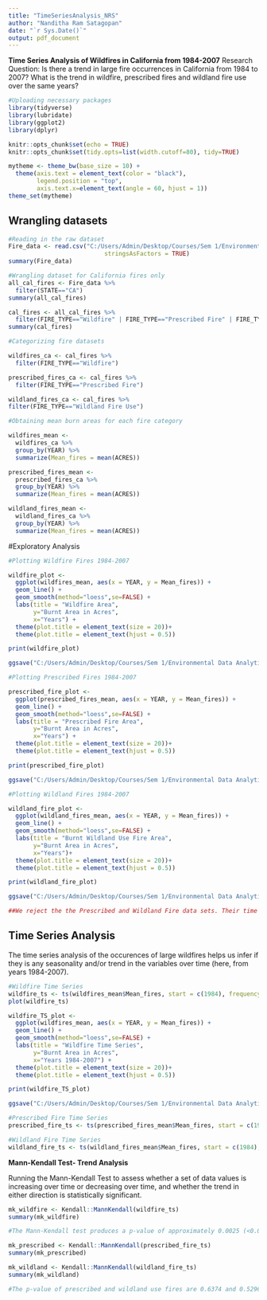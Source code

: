```yaml
---
title: "TimeSeriesAnalysis_NRS"
author: "Nanditha Ram Satagopan"
date: "`r Sys.Date()`"
output: pdf_document
---
```


**Time Series Analysis of Wildfires in California from 1984-2007**
Research Question:
Is there a trend in large fire occurrences in California from 1984 to 2007? What is the trend in wildfire, prescribed fires and wildland fire use over the same years? 

```r

#Uploading necessary packages
library(tidyverse)
library(lubridate)
library(ggplot2)
library(dplyr)

knitr::opts_chunk$set(echo = TRUE)
knitr::opts_chunk$set(tidy.opts=list(width.cutoff=80), tidy=TRUE)

mytheme <- theme_bw(base_size = 10) +
  theme(axis.text = element_text(color = "black"), 
        legend.position = "top", 
        axis.text.x=element_text(angle = 60, hjust = 1)) 
theme_set(mytheme)
```

## Wrangling datasets

```r

#Reading in the raw dataset
Fire_data <- read.csv("C:/Users/Admin/Desktop/Courses/Sem 1/Environmental Data Analytics/EDAProject_Go_Merritt_Satagopan/Data/Processed/US_FireData_Processed.csv",
                           stringsAsFactors = TRUE)
summary(Fire_data)

#Wrangling dataset for California fires only
all_cal_fires <- Fire_data %>%
  filter(STATE=="CA")
summary(all_cal_fires)

cal_fires <- all_cal_fires %>%
  filter(FIRE_TYPE=="Wildfire" | FIRE_TYPE=="Prescribed Fire" | FIRE_TYPE=="Wildland Fire Use")
summary(cal_fires)

#Categorizing fire datasets

wildfires_ca <- cal_fires %>%
  filter(FIRE_TYPE=="Wildfire")

prescribed_fires_ca <- cal_fires %>%
  filter(FIRE_TYPE=="Prescribed Fire")

wildland_fires_ca <- cal_fires %>%
filter(FIRE_TYPE=="Wildland Fire Use")

#Obtaining mean burn areas for each fire category

wildfires_mean <- 
  wildfires_ca %>%
  group_by(YEAR) %>%
  summarize(Mean_fires = mean(ACRES))

prescribed_fires_mean <- 
  prescribed_fires_ca %>%
  group_by(YEAR) %>%
  summarize(Mean_fires = mean(ACRES)) 

wildland_fires_mean <- 
  wildland_fires_ca %>%
  group_by(YEAR) %>%
  summarize(Mean_fires = mean(ACRES))

```

#Exploratory Analysis

```r

#Plotting Wildfire Fires 1984-2007

wildfire_plot <- 
  ggplot(wildfires_mean, aes(x = YEAR, y = Mean_fires)) +
  geom_line() +
  geom_smooth(method="loess",se=FALSE) +
  labs(title = "Wildfire Area",
       y="Burnt Area in Acres",
       x="Years") +
  theme(plot.title = element_text(size = 20))+
  theme(plot.title = element_text(hjust = 0.5))

print(wildfire_plot)

ggsave("C:/Users/Admin/Desktop/Courses/Sem 1/Environmental Data Analytics/EDAProject_Go_Merritt_Satagopan/Output/Fig5_Nanditha.jpg", wildfire_plot, height = 7, width = 8, units = "in", dpi = 300)

#Plotting Prescribed Fires 1984-2007

prescribed_fire_plot <- 
  ggplot(prescribed_fires_mean, aes(x = YEAR, y = Mean_fires)) +
  geom_line() +
  geom_smooth(method="loess",se=FALSE) +
  labs(title = "Prescribed Fire Area",
       y="Burnt Area in Acres",
       x="Years") +
  theme(plot.title = element_text(size = 20))+
  theme(plot.title = element_text(hjust = 0.5))

print(prescribed_fire_plot)

ggsave("C:/Users/Admin/Desktop/Courses/Sem 1/Environmental Data Analytics/EDAProject_Go_Merritt_Satagopan/Output/Fig6_Nanditha.jpg", prescribed_fire_plot, height = 7, width = 8, units = "in", dpi = 300)

#Plotting Wildland Fires 1984-2007

wildland_fire_plot <-
  ggplot(wildland_fires_mean, aes(x = YEAR, y = Mean_fires)) +
  geom_line() +
  geom_smooth(method="loess",se=FALSE) +
  labs(title = "Burnt Wildland Use Fire Area",
       y="Burnt Area in Acres",
       x="Years")+
  theme(plot.title = element_text(size = 20))+
  theme(plot.title = element_text(hjust = 0.5))

print(wildland_fire_plot)

ggsave("C:/Users/Admin/Desktop/Courses/Sem 1/Environmental Data Analytics/EDAProject_Go_Merritt_Satagopan/Output/Fig7_Nanditha.jpg", wildland_fire_plot, height = 7, width = 8, units = "in", dpi = 300)

##We reject the the Prescribed and Wildland Fire data sets. Their time series cannot be plotted since there are huge gaps and great inconsistency in data and thus a significant trend or pattern cannot be deduced. 

```

## Time Series Analysis

The time series analysis of the occurences of large wildfires helps us infer if they is any seasonality and/or trend in the variables over time (here, from years 1984-2007).

```r

#Wildfire Time Series
wildfire_ts <- ts(wildfires_mean$Mean_fires, start = c(1984), frequency = 1)
plot(wildfire_ts)

wildfire_TS_plot <- 
  ggplot(wildfires_mean, aes(x = YEAR, y = Mean_fires)) +
  geom_line() +
  geom_smooth(method="loess",se=FALSE) +
  labs(title = "Wildfire Time Series",
       y="Burnt Area in Acres",
       x="Years 1984-2007") +
  theme(plot.title = element_text(size = 20))+
  theme(plot.title = element_text(hjust = 0.5))

print(wildfire_TS_plot)

ggsave("C:/Users/Admin/Desktop/Courses/Sem 1/Environmental Data Analytics/EDAProject_Go_Merritt_Satagopan/Output/Fig9_Nanditha.jpg", wildfire_TS_plot, height = 7, width = 8, units = "in", dpi = 300)

#Prescribed Fire Time Series
prescribed_fire_ts <- ts(prescribed_fires_mean$Mean_fires, start = c(1984), frequency = 1)

#Wildland Fire Time Series
wildland_fire_ts <- ts(wildland_fires_mean$Mean_fires, start = c(1984), frequency = 1)
```

**Mann-Kendall Test- Trend Analysis**

Running the Mann-Kendall Test to assess whether a set of data values is increasing over time or decreasing over time, and whether the trend in either direction is statistically significant.

```r


mk_wildfire <- Kendall::MannKendall(wildfire_ts)
summary(mk_wildfire)

#The Mann-Kendall test produces a p-value of approximately 0.0025 (<0.05) shows that it is statistically significant and there is a monotonic trend in the occurrences/area of wildfire burns over the years in California. The obtained positive tau value implies that the trend is increasing.

mk_prescribed <- Kendall::MannKendall(prescribed_fire_ts)
summary(mk_prescribed)

mk_wildland <- Kendall::MannKendall(wildland_fire_ts)
summary(mk_wildland)

#The p-value of prescribed and wildland use fires are 0.6374 and 0.5296 respectively. Hence, we can see again that these fires are not statistically significant.
```
